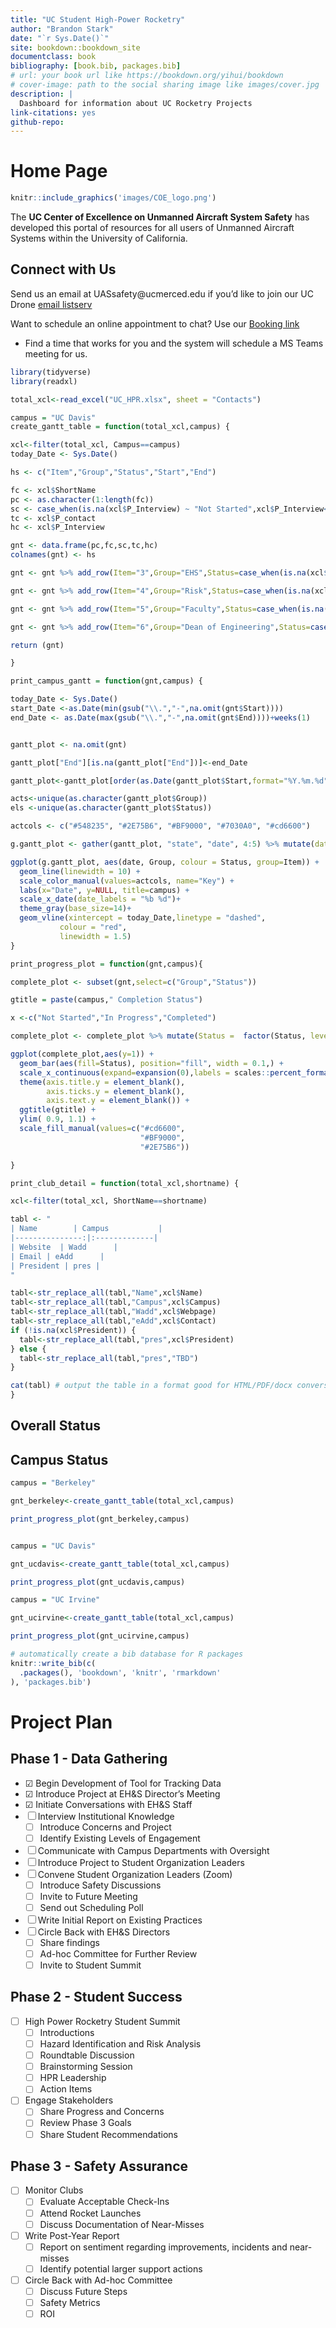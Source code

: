 ```yaml
--- 
title: "UC Student High-Power Rocketry"
author: "Brandon Stark"
date: "`r Sys.Date()`"
site: bookdown::bookdown_site
documentclass: book
bibliography: [book.bib, packages.bib]
# url: your book url like https://bookdown.org/yihui/bookdown
# cover-image: path to the social sharing image like images/cover.jpg
description: |
  Dashboard for information about UC Rocketry Projects
link-citations: yes
github-repo: 
---
```


# Home Page{-}

```r
knitr::include_graphics('images/COE_logo.png')
```

The **UC Center of Excellence on Unmanned Aircraft System Safety** has developed this portal of resources for all users of Unmanned Aircraft Systems within the University of California.


## Connect with Us {-}
Send us an email at UASsafety@ucmerced.edu if you'd like to join our UC Drone [email listserv](mailto:uassafety@ucmerced.edu?subject=UC%20Drone%20Listserv%20Request&body=Please%20sign%20me%20up%20for%20the%20UC%20Drone%20listserv) 

Want to schedule an online appointment to chat?  Use our [Booking link](https://outlook.office365.com/owa/calendar/UCCenterofExcellenceonUASSafety@merced.onmicrosoft.com/bookings/)

- Find a time that works for you and the system will schedule a MS Teams meeting for us.


```r
library(tidyverse)
library(readxl)
```


```r

total_xcl<-read_excel("UC_HPR.xlsx", sheet = "Contacts")

campus = "UC Davis"
create_gantt_table = function(total_xcl,campus) {

xcl<-filter(total_xcl, Campus==campus)
today_Date <- Sys.Date()

hs <- c("Item","Group","Status","Start","End")

fc <- xcl$ShortName
pc <- as.character(1:length(fc))
sc <- case_when(is.na(xcl$P_Interview) ~ "Not Started",xcl$P_Interview<=today_Date ~ "Completed", xcl$P_Interview>today_Date ~ "In Progress")
tc <- xcl$P_contact
hc <- xcl$P_Interview

gnt <- data.frame(pc,fc,sc,tc,hc)
colnames(gnt) <- hs

gnt <- gnt %>% add_row(Item="3",Group="EHS",Status=case_when(is.na(xcl$R_Interview[1]) ~ "Not Started",xcl$E_Interview[1]<=today_Date ~ "Completed", xcl$E_Interview[1]>today_Date ~ "In Progress"),Start=xcl$E_Contact[1],End=xcl$E_Interview[1])

gnt <- gnt %>% add_row(Item="4",Group="Risk",Status=case_when(is.na(xcl$R_Interview[1]) ~ "Not Started",xcl$R_Interview[1]<=today_Date ~ "Completed", xcl$R_Interview[1]>today_Date ~ "In Progress"),Start=xcl$R_Contact[1],End=xcl$R_Interview[1])

gnt <- gnt %>% add_row(Item="5",Group="Faculty",Status=case_when(is.na(xcl$F_Interview[1]) ~ "Not Started",xcl$F_Interview[1]<=today_Date ~ "Completed", xcl$F_Interview[1]>today_Date ~ "In Progress"),Start=xcl$F_Contact[1],End=xcl$F_Interview[1])

gnt <- gnt %>% add_row(Item="6",Group="Dean of Engineering",Status=case_when(is.na(xcl$D_Interview[1]) ~ "Not Started",xcl$D_Interview[1]<=today_Date ~ "Completed", xcl$D_Interview[1]>today_Date ~ "In Progress"),Start=xcl$D_Contact[1],End=xcl$D_Interview[1])

return (gnt)

}

print_campus_gantt = function(gnt,campus) {

today_Date <- Sys.Date()
start_Date <-as.Date(min(gsub("\\.","-",na.omit(gnt$Start))))
end_Date <- as.Date(max(gsub("\\.","-",na.omit(gnt$End))))+weeks(1)


gantt_plot <- na.omit(gnt)

gantt_plot["End"][is.na(gantt_plot["End"])]<-end_Date

gantt_plot<-gantt_plot[order(as.Date(gantt_plot$Start,format="%Y.%m.%d")),]

acts<-unique(as.character(gantt_plot$Group))
els <-unique(as.character(gantt_plot$Status))

actcols <- c("#548235", "#2E75B6", "#BF9000", "#7030A0", "#cd6600")

g.gantt_plot <- gather(gantt_plot, "state", "date", 4:5) %>% mutate(date = as.Date(date), Group=factor(Group, acts[length(acts):1]), Status=factor(Status, els))

ggplot(g.gantt_plot, aes(date, Group, colour = Status, group=Item)) +
  geom_line(linewidth = 10) +
  scale_color_manual(values=actcols, name="Key") +
  labs(x="Date", y=NULL, title=campus) + 
  scale_x_date(date_labels = "%b %d")+
  theme_gray(base_size=14)+
  geom_vline(xintercept = today_Date,linetype = "dashed",
           colour = "red", 
           linewidth = 1.5)
}

print_progress_plot = function(gnt,campus){

complete_plot <- subset(gnt,select=c("Group","Status"))

gtitle = paste(campus," Completion Status")

x <-c("Not Started","In Progress","Completed")

complete_plot <- complete_plot %>% mutate(Status =  factor(Status, levels = x)) %>% arrange(Status)

ggplot(complete_plot,aes(y=1)) + 
  geom_bar(aes(fill=Status), position="fill", width = 0.1,) +
  scale_x_continuous(expand=expansion(0),labels = scales::percent_format()) +
  theme(axis.title.y = element_blank(),
        axis.ticks.y = element_blank(),
        axis.text.y = element_blank()) +
  ggtitle(gtitle) + 
  ylim( 0.9, 1.1) + 
  scale_fill_manual(values=c("#cd6600",
                             "#BF9000",
                             "#2E75B6"))

}

print_club_detail = function(total_xcl,shortname) {

xcl<-filter(total_xcl, ShortName==shortname)

tabl <- "
| Name        | Campus           | 
|---------------:|:-------------|
| Website  | Wadd      |
| Email | eAdd      |
| President | pres |
"

tabl<-str_replace_all(tabl,"Name",xcl$Name)
tabl<-str_replace_all(tabl,"Campus",xcl$Campus)
tabl<-str_replace_all(tabl,"Wadd",xcl$Webpage)
tabl<-str_replace_all(tabl,"eAdd",xcl$Contact)
if (!is.na(xcl$President)) {
  tabl<-str_replace_all(tabl,"pres",xcl$President)
} else {
  tabl<-str_replace_all(tabl,"pres","TBD")
}

cat(tabl) # output the table in a format good for HTML/PDF/docx conversion
}

```

## Overall Status {-}


## Campus Status {-}

```r

campus = "Berkeley"

gnt_berkeley<-create_gantt_table(total_xcl,campus)

print_progress_plot(gnt_berkeley,campus)


campus = "UC Davis"

gnt_ucdavis<-create_gantt_table(total_xcl,campus)

print_progress_plot(gnt_ucdavis,campus)

campus = "UC Irvine"

gnt_ucirvine<-create_gantt_table(total_xcl,campus)

print_progress_plot(gnt_ucirvine,campus)

```




```r
# automatically create a bib database for R packages
knitr::write_bib(c(
  .packages(), 'bookdown', 'knitr', 'rmarkdown'
), 'packages.bib')
```


# Project Plan

## Phase 1 - Data Gathering

- &#9745; Begin Development of Tool for Tracking Data
- &#9745; Introduce Project at EH\&S Director's Meeting
- &#9745; Initiate Conversations with EH\&S Staff
- &#9744; Interview Institutional Knowledge
    - &#9744; Introduce Concerns and Project
    - &#9744; Identify Existing Levels of Engagement
- &#9744; Communicate with Campus Departments with Oversight
- &#9744; Introduce Project to Student Organization Leaders
- &#9744; Convene Student Organization Leaders (Zoom)
    - &#9744; Introduce Safety Discussions
    - &#9744; Invite to Future Meeting
    - &#9744; Send out Scheduling Poll
- &#9744; Write Initial Report on Existing Practices
- &#9744; Circle Back with EH\&S Directors
    - &#9744; Share findings
    - &#9744; Ad-hoc Committee for Further Review
    - &#9744; Invite to Student Summit
    
## Phase 2 - Student Success

- &#9744; High Power Rocketry Student Summit
    - &#9744; Introductions
    - &#9744; Hazard Identification and Risk Analysis
    - &#9744; Roundtable Discussion
    - &#9744; Brainstorming Session
    - &#9744; HPR Leadership
    - &#9744; Action Items
- &#9744; Engage Stakeholders
    - &#9744; Share Progress and Concerns
    - &#9744; Review Phase 3 Goals
    - &#9744; Share Student Recommendations
    
    
## Phase 3 - Safety Assurance    

- &#9744; Monitor Clubs
    - &#9744; Evaluate Acceptable Check-Ins
    - &#9744; Attend Rocket Launches
    - &#9744; Discuss Documentation of Near-Misses
- &#9744; Write Post-Year Report
    - &#9744; Report on sentiment regarding improvements, incidents and near-misses
    - &#9744; Identify potential larger support actions
- &#9744; Circle Back with Ad-hoc Committee
    - &#9744; Discuss Future Steps
    - &#9744; Safety Metrics
    - &#9744; ROI